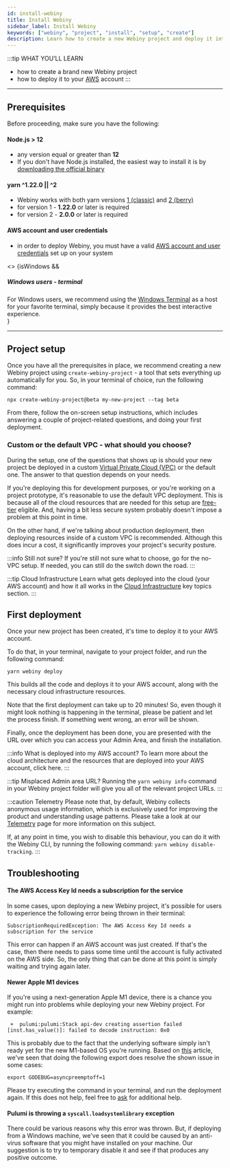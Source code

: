 ```yaml
---
id: install-webiny
title: Install Webiny
sidebar_label: Install Webiny
keywords: ["webiny", "project", "install", "setup", "create"]
description: Learn how to create a new Webiny project and deploy it into your AWS account.
---
```



:::tip WHAT YOU’LL LEARN
- how to create a brand new Webiny project
- how to deploy it to your [AWS](https://aws.amazon.com/) account
:::

---

## Prerequisites

Before proceeding, make sure you have the following:

#### Node.js > 12

- any version equal or greater than **12**
- If you don't have Node.js installed, the easiest way to install it is by [downloading the official binary](https://nodejs.org/en/)

#### yarn ^1.22.0 || ^2

- Webiny works with both yarn versions [1 (classic)]((https://yarnpkg.com/en/docs/install)) and [2 (berry)](https://yarnpkg.com/)
- for version 1 - **1.22.0** or later is required
- for version 2 - **2.0.0** or later is required

#### AWS account and user credentials

- in order to deploy Webiny, you must have a valid [AWS account and user credentials](/docs/how-to-guides/deployment/configure-aws-credentials) set up on your system

<>
{isWindows &&
<div className="admonition admonition-caution alert alert--warning">
    <h5>Windows users - terminal</h5>
    For Windows users, we recommend using the <a href="https://github.com/microsoft/terminal">Windows Terminal</a> as a host for your favorite terminal, simply because it provides the best interactive experience.
</div>}
</>

---

## Project setup

Once you have all the prerequisites in place, we recommend creating a new Webiny project using `create-webiny-project` - a tool that sets everything up automatically for you. So, in your terminal of choice, run the following command:

```
npx create-webiny-project@beta my-new-project --tag beta
```

From there, follow the on-screen setup instructions, which includes answering a couple of project-related questions, and doing your first deployment.

### Custom or the default VPC - what should you choose?

During the setup, one of the questions that shows up is should your new project be deployed in a custom [Virtual Private Cloud (VPC)](https://aws.amazon.com/vpc/) or the default one. The answer to that question depends on your needs.

If you're deploying this for development purposes, or you're working on a project prototype, it's reasonable to use the default VPC deployment. This is because all of the cloud resources that are needed for this setup are [free-tier](https://aws.amazon.com/free/) eligible. And, having a bit less secure system probably doesn't impose a problem at this point in time.

On the other hand, if we're talking about production deployment, then deploying resources inside of a custom VPC is recommended. Although this does incur a cost, it significantly improves your project's security posture.

:::info Still not sure?
If you're still not sure what to choose, go for the no-VPC setup. If needed, you can still do the switch down the road.
:::

:::tip Cloud Infrastructure
Learn what gets deployed into the cloud (your AWS account) and how it all works in the [Cloud Infrastructure](/docs/key-topics/cloud-infrastructure/introduction) key topics section.
:::

## First deployment

Once your new project has been created, it's time to deploy it to your AWS account.

To do that, in your terminal, navigate to your project folder, and run the following command:

```
yarn webiny deploy
```

This builds all the code and deploys it to your AWS account, along with the necessary cloud infrastructure resources.

Note that the first deployment can take up to 20 minutes! So, even though it might look nothing is happening in the terminal, please be patient and let the process finish. If something went wrong, an error will be shown.


Finally, once the deployment has been done, you are presented with the URL over which you can access your Admin Area, and finish the installation.

:::info What is deployed into my AWS account?
To learn more about the cloud architecture and the resources that are deployed into your AWS account, click here.
:::

:::tip Misplaced Admin area URL?
Running the `yarn webiny info` command in your Webiny project folder will give you all of the relevant project URLs.
:::

:::caution Telemetry
Please note that, by default, Webiny collects anonymous usage information, which is exclusively used for improving the product and understanding usage patterns. Please take a look at our [Telemetry](https://www.webiny.com/telemetry/) page for more information on this subject.

If, at any point in time, you wish to disable this behaviour, you can do it with the Webiny CLI, by running the following command: `yarn webiny disable-tracking`.
:::

## Troubleshooting

#### The AWS Access Key Id needs a subscription for the service

In some cases, upon deploying a new Webiny project, it's possible for users to experience the following error being thrown in their terminal:

```
SubscriptionRequiredException: The AWS Access Key Id needs a subscription for the service
```

This error can happen if an AWS account was just created. If that's the case, then there needs to pass some time until the account is fully activated on the AWS side. So, the only thing that can be done at this point is simply waiting and trying again later.

#### Newer Apple M1 devices

If you're using a next-generation Apple M1 device, there is a chance you might run into problems while deploying your new Webiny project. For example:

```
 +  pulumi:pulumi:Stack api-dev creating assertion failed [inst.has_value()]: failed to decode instruction: 0x0
```

This is probably due to the fact that the underlying software simply isn't ready yet for the new M1-based OS you're running. Based on [this](https://github.com/hashicorp/terraform/issues/27350) article, we've seen that doing the following export does resolve the shown issue in some cases:

```
export GODEBUG=asyncpreemptoff=1
```

Please try executing the command in your terminal, and run the deployment again. If this does not help, feel free to [ask](https://www.webiny.com/slack) for additional help.

#### Pulumi is throwing a `syscall.loadsystemlibrary` exception
There could be various reasons why this error was thrown. But, if deploying from a Windows machine, we've seen that it could be
caused by an anti-virus software that you might have installed on your machine. Our suggestion is to try to temporary disable it and see if that produces any positive outcome.
